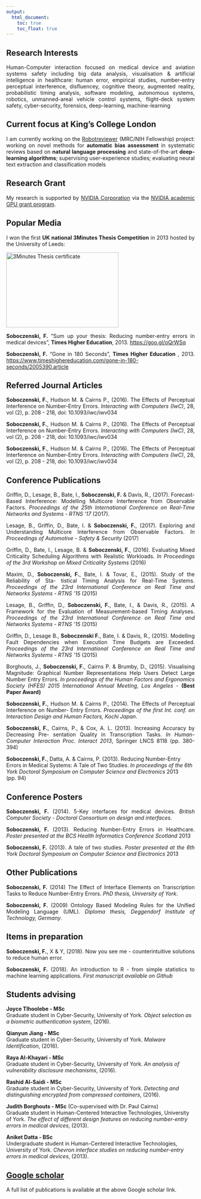 ```yaml
---
output:
  html_document: 
    toc: true
    toc_float: true
---
```


<link rel="stylesheet" href="styles.css" type="text/css">

## Research Interests

<p align="justify">
Human-Computer interaction focused on medical device and aviation systems safety including big data analysis, visualisation & artificial intelligence in healthcare: human error, empirical studies, number-entry perceptual interference, disfluencey, cognitive theory, augmented reality, probabilistic timing analysis, software modeling, autonomous systems, robotics, unmanned-areal vehicle control systems, flight-deck system safety, cyber-security, forensics, deep-learning, machine-learning</p>

## Current focus at King's College London

<p align="justify">I am currently working on the [Robotreviewer](http://www.robotreviewer.net/) (MRC/NIH Fellowship) project: working on novel methods for <b>automatic bias assessment</b> in systematic reviews based on <b>natural language processing</b> and state-of-the-art <b>deep-learning algorithms</b>; supervising user-experience studies; evaluating neural text extraction and classification models</p>

## Research Grant
<p align="justify">My research is supported by [NVIDIA Corporation](http://www.nvidia.com/) via the [NVIDIA academic GPU grant program](https://developer.nvidia.com/academic_gpu_seeding).</p>

## Popular Media

<p align="justify">I won the first **UK national 3Minutes Thesis Competition** in 2013 hosted by the University of Leeds:</p>

<img src="images/3minutes.jpg" alt="3Minutes Thesis certificate" style="width:300px;height:200px;">

<p align="justify">**Soboczenski, F.** “Sum up your thesis: Reducing number-entry errors in medical devices”,
**Times Higher Education**, 2013. [https://goo.gl/oQrWSq](https://goo.gl/oQrWSq)</p>

<p align="justify">**Soboczenski, F.** "Gone in 180 Seconds”,  **Times Higher Education **, 2013. [https://www.timeshighereducation.com/gone-in-180-seconds/2005390.article](https://www.timeshighereducation.com/gone-in-180-seconds/2005390.article)</p>

## Referred Journal Articles

<p align="justify">**Soboczenski, F.**, Hudson M. & Cairns P., (2016). The Effects of Perceptual Interference on Number-Entry Errors. *Interacting with Computers (IwC)*, 28, vol (2), p. 208 - 218, doi: 10.1093/iwc/iwv034</p>

<p align="justify">**Soboczenski, F.**, Hudson M. & Cairns P., (2016). The Effects of Perceptual Interference on Number-Entry Errors. *Interacting with Computers (IwC)*, 28, vol (2), p. 208 - 218, doi: 10.1093/iwc/iwv034</p>

<p align="justify">**Soboczenski, F.**, Hudson M. & Cairns P., (2016). The Effects of Perceptual Interference on Number-Entry Errors. *Interacting with Computers (IwC)*, 28, vol (2), p. 208 - 218, doi: 10.1093/iwc/iwv034</p>

## Conference Publications

<p align="justify">Griffin, D., Lesage, B., Bate, I., **Soboczenski, F.** & Davis, R., (2017). Forecast-Based Interference: Modelling Multicore Interference from Observable Factors. *Proceedings of the 25th International Conference on Real-Time Networks and Systems - RTNS ’17 *(2017).
</p>
<p align="justify">Lesage, B., Griffin, D., Bate, I. & **Soboczenski, F.**, (2017). Exploring and Understanding Multicore Interference from Observable Factors. *In Proceedings of Automotive - Safety & Security* (2017)</p>
<p align="justify">Griffin, D., Bate, I., Lesage, B. & **Soboczenski, F.**, (2016). Evaluating Mixed Criticality Scheduling Algorithms with Realistic Workloads. *In Proceedings of the 3rd Workshop on Mixed Criticality Systems* (2016)</p>
<p align="justify">Maxim, D., **Soboczenski, F.**, Bate, I. & Tovar, E., (2015). Study of the Reliability of Sta- tistical Timing Analysis for Real-Time Systems. *Proceedings of the 23rd International Conference on Real Time and Networks Systems - RTNS ’15 *(2015)
</p>
<p align="justify">Lesage, B., Griffin, D., **Soboczenski, F.**, Bate, I., & Davis, R., (2015). A Framework for the Evaluation of Measurement-based Timing Analyses. *Proceedings of the 23rd International Conference on Real Time and Networks Systems - RTNS ’15 *(2015)
</p>
<p align="justify">Griffin, D., Lesage B., **Soboczenski F.**, Bate, I. & Davis, R., (2015). Modelling Fault Dependencies when Execution Time Budgets are Exceeded. *Proceedings of the 23rd International Conference on Real Time and Networks Systems - RTNS ’15 *(2015)
</p>
<p align="justify">Borghouts, J., **Soboczenski, F.**, Cairns P. & Brumby, D., (2015). Visualising Magnitude: Graphical Number Representations Help Users Detect Large Number Entry Errors. *In proceedings of the Human Factors and Ergonomics Society (HFES) 2015 International Annual Meeting, Los Angeles* - **(Best Paper Award)**</p>

<p align="justify">**Soboczenski, F.**, Hudson M. & Cairns P., (2014). The Effects of Perceptual Interference on Number- Entry Errors. *Proceedings of the first Int. conf. on Interaction Design and Human Factors, Kochi Japan*.</p>

<p align="justify">**Soboczenski, F.**, Cairns, P., & Cox, A. L. (2013). Increasing Accuracy by Decreasing Pre- sentation Quality in Transcription Tasks. *In Human-Computer Interaction Proc. Interact 2013*, Springer LNCS 8118 (pp. 380-394)</p>

<p align="justify">**Soboczenski, F.**, Datta, A. & Cairns, P. (2013). Reducing Number-Entry Errors in Medical Systems: A Tale of Two Studies. *In proceedings of the 6th York Doctoral Symposium on Computer Science and Electronics* 2013 (pp. 94)

## Conference Posters

<p align="justify">**Soboczenski, F.** (2014). 5-Key interfaces for medical devices. *British Computer Society - Doctoral Consortium on design and interfaces*.</p>

<p align="justify">**Soboczenski, F.** (2013). Reducing Number-Entry Errors in Healthcare. *Poster presented at the BCS Health Informatics Conference Scotland* 2013</p>

<p align="justify">**Soboczenski, F.** (2013). A tale of two studies. *Poster presented at the 6th York Doctoral Symposium on Computer Science and Electronics* 2013</p>

## Other Publications

<p align="justify">**Soboczenski, F.** (2014) The Effect of Interface Elements on Transcription Tasks to Reduce Number-Entry Errors. *PhD thesis, University of York*.</p>

<p align="justify">**Soboczenski, F.** (2009) Ontology Based Modeling Rules for the Unified Modeling Language (UML). *Diploma thesis, Deggendorf Institute of Technology, Germany*.</p>

## Items in preparation

<p align="justify">**Soboczenski, F.**, X & Y, (2018). Now you see me - counterintuitive solutions to reduce human error.</p>

<p align="justify">**Soboczenski, F.** (2018). An introduction to R - from simple statistics to machine learning applications. *First manuscript available on Github*</p>

## Students advising 

**Joyce Tlhoolebe - MSc**<br>
Graduate student in Cyber-Security, University of York. *Object selection as a biometric authentication system*, (2016).

**Qianyun Jiang - MSc**<br>
Graduate student in Cyber-Security, University of York. *Malware Identification*, (2016).

**Raya Al-Khayari - MSc**<br>
Graduate student in Cyber-Security, University of York. *An analysis of vulnerability disclosure mechanisms*, (2016).

**Rashid Al-Saidi - MSc**<br>
Graduate student in Cyber-Security, University of York. *Detecting and distinguishing encrypted from compressed containers*, (2016).

**Judith Borghouts - MSc** (Co-supervised with Dr. Paul Cairns)<br>
Graduate student in Human-Centered Interactive Technologies, University of York. *The effect of different design features on reducing number-entry errors in medical devices*, (2013).

**Aniket Datta - BSc**<br>
Undergraduate student in Human-Centered Interactive Technologies, University of York. *Chevron interface studies on reducing number-entry errors in medical devices*, (2013).

## [Google scholar]()

A full list of publications is available at the above Google scholar link.


